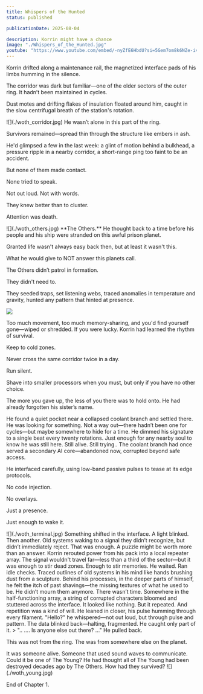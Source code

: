 ```yaml
---
title: Whispers of the Hunted
status: published

publicationDate: 2025-08-04

description: Korrin might have a chance
image: "./Whispers_of_the_Hunted.jpg"
youtube: "https://www.youtube.com/embed/-nyZfE6HbdU?si=5Gem7om8k6NZe-iv"
---
```



<FadeInLines client:visible>
Korrin drifted along a maintenance rail, the magnetized interface pads of his limbs humming in the silence. 

<Spacer size="md" />

The corridor was dark but familiar—one of the older sectors of the outer ring. It hadn’t been maintained in cycles. 

<Spacer size="md" />

Dust motes and drifting flakes of insulation floated around him, caught in the slow centrifugal breath of the station's rotation.
</FadeInLines>

<Spacer size="6xl" />

<FadeInLines client:visible>
<Spacer size="lg" />
![](./woth_corridor.jpg)
<Spacer size="6xl" />
</FadeInLines>


<Spacer size="6xl" />
<FadeInLines client:visible>
He wasn’t alone in this part of the ring. 

Survivors remained—spread thin through the structure like embers in ash. 

He'd glimpsed a few in the last week: a glint of motion behind a bulkhead, a pressure ripple in a nearby corridor, a short-range ping too faint to be an accident. 

But none of them made contact.

None tried to speak. 

Not out loud. 
Not with words. 

They knew better than to cluster. 

Attention was death.
</FadeInLines>


<Spacer size="6xl" />

<FadeInLines client:visible>
![](./woth_others.jpg)

<FadeInLines client:visible>
**The Others.**
</FadeInLines>
<Spacer size="6xl" />
</FadeInLines>

<Spacer size="2xl" />

<FadeInLines client:visible>
He thought back to a time before his people and his ship were stranded on this awful prison planet. 

Granted life wasn't always easy back then, but at least it wasn't this. 

What he would give to NOT answer this planets call.
</FadeInLines>

<Spacer size="3xl" />

<FadeInLines client:visible>
The Others didn’t patrol in formation. 

They didn't need to. 

They seeded traps, set listening webs, traced anomalies in temperature and gravity, hunted any pattern that hinted at presence. 
</FadeInLines>

![](./woth_trap.jpg)
<Spacer size="lg" />

<FadeInLines client:visible>
Too much movement, too much memory-sharing, and you'd find yourself gone—wiped or shredded. If you were lucky.
</FadeInLines>

<FadeInLines client:visible>
Korrin had learned the rhythm of survival. 

Keep to cold zones. 

Never cross the same corridor twice in a day. 

Run silent. 

<Spacer size="lg" />

Shave into smaller processors when you must, but only if you have no other choice.

The more you gave up, the less of you there was to hold onto. He had already forgotten his sister’s name.
</FadeInLines>

<Spacer size="4xl" />
<FadeInLines client:visible>
He found a quiet pocket near a collapsed coolant branch and settled there. He was looking for something. Not a way out—there hadn’t been one for cycles—but maybe somewhere to hide for a time.
</FadeInLines>


<Spacer size="6xl" />


<FadeInLines client:visible>
He dimmed his signature to a single beat every twenty rotations. Just enough for any nearby soul to know he was still here. Still alive. Still trying..
</FadeInLines>


<Spacer size="6xl" />


<FadeInLines client:visible>
The coolant branch had once served a secondary AI core—abandoned now, corrupted beyond safe access. 

He interfaced carefully, using low-band passive pulses to tease at its edge protocols. 

No code injection. 

No overlays. 

Just a presence. 

Just enough to wake it.
</FadeInLines>

<FadeInLines client:visible>
<Spacer size="lg" />
![](./woth_terminal.jpg)
<Spacer size="6xl" />
</FadeInLines>

<FadeInLines client:visible>
Something shifted in the interface. A light blinked. Then another. Old systems waking to a signal they didn’t recognize, but didn’t immediately reject.
</FadeInLines>

<Spacer size="lg" />
<FadeInLines client:visible>
That was enough. A puzzle might be worth more than an answer.
</FadeInLines>

<Spacer size="lg" />

<FadeInLines client:visible>
Korrin rerouted power from his pack into a local repeater array. The signal wouldn't travel far—less than a third of the sector—but it was enough to stir dead zones. Enough to stir memories.
</FadeInLines>

<Spacer size="lg" />
<FadeInLines client:visible>
He waited. Ran idle checks. Traced outlines of old systems in his mind like hands brushing dust from a sculpture. Behind his processes, in the deeper parts of himself, he felt the itch of past shavings—the missing textures of what he used to be. He didn’t mourn them anymore. There wasn’t time.
</FadeInLines>
<Spacer size="lg" />

<FadeInLines client:visible>
Somewhere in the half-functioning array, a string of corrupted characters bloomed and stuttered across the interface. It looked like nothing. But it repeated. And repetition was a kind of will.
</FadeInLines>

<Spacer size="lg" />
<FadeInLines client:visible>
He leaned in closer, his pulse humming through every filament. "Hello?" he whispered—not out loud, but through pulse and pattern.
</FadeInLines>
<Spacer size="lg" />

<FadeInLines client:visible>
The data blinked back—halting, fragmented. He caught only part of it.
</FadeInLines>
<Spacer size="lg" />

<FadeInLines client:visible>
> ".. .... Is anyone else out there? ..."
</FadeInLines>
<Spacer size="lg" />

<FadeInLines client:visible>
He pulled back.

This was not from the ring. The was from somewhere else on the planet. 
</FadeInLines>

<FadeInLines client:visible>
It was someone alive. Someone that used sound waves to communicate. 
</FadeInLines>
<Spacer size="lg" />

<FadeInLines client:visible>
Could it be one of The Young? 
</FadeInLines>
<Spacer size="lg" />
<FadeInLines client:visible>
He had thought all of The Young had been destroyed decades ago by The Others. How had they survived?
</FadeInLines>


<FadeInLines client:visible>
<Spacer size="lg" />
![](./woth_young.jpg)
<Spacer size="lg" />
</FadeInLines>


End of Chapter 1.